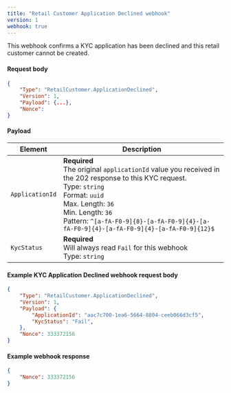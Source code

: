 ```yaml
---
title: "Retail Customer Application Declined webhook"
version: 1
webhook: true
---
```


This webhook confirms a KYC application has been declined and this retail customer cannot be created.

#### Request body

```json
{
    "Type": "RetailCustomer.ApplicationDeclined",
    "Version": 1,
    "Payload": {...},
    "Nonce":
}
```

#### Payload

| Element         | Description                                                                                                                                                                                                                                                                                   |
| --------------- | --------------------------------------------------------------------------------------------------------------------------------------------------------------------------------------------------------------------------------------------------------------------------------------------- |
| `ApplicationId` | **Required**<br /> The original `applicationId` value you received in the 202 response to this KYC request. <br/>Type: `string`<br/>Format: `uuid`<br/>Max. Length: `36`<br/>Min. Length: `36`<br /> Pattern: `^[a-fA-F0-9]{8}-[a-fA-F0-9]{4}-[a-fA-F0-9]{4}-[a-fA-F0-9]{4}-[a-fA-F0-9]{12}$` |
| `KycStatus`     | **Required**<br /> Will always read `Fail` for this webhook <br/>Type: `string`                                                                                                                                                                                                               |


#### Example KYC Application Declined webhook request body

```json
{
    "Type": "RetailCustomer.ApplicationDeclined",
    "Version": 1,
    "Payload": {
        "ApplicationId": "aac7c700-1ea6-5664-8804-ceeb066d3cf5",
        "KycStatus": "Fail",
    },
    "Nonce": 333372156
}
```

#### Example webhook response
```json
{
    "Nonce": 333372156
}
```